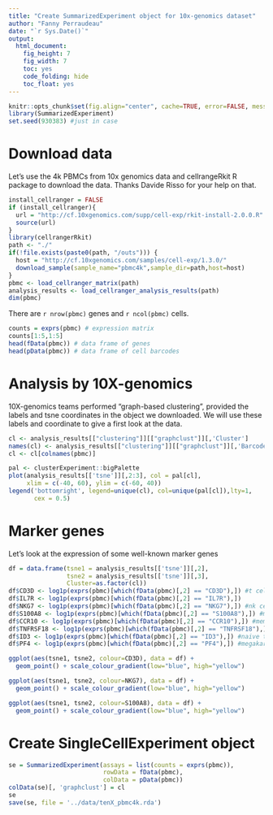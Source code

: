 ```yaml
---
title: "Create SummarizedExperiment object for 10x-genomics dataset"
author: "Fanny Perraudeau"
date: "`r Sys.Date()`"
output: 
  html_document: 
    fig_height: 7
    fig_width: 7
    toc: yes
    code_folding: hide
    toc_float: yes
---
```


```r
knitr::opts_chunk$set(fig.align="center", cache=TRUE, error=FALSE, message=FALSE, warning=TRUE)
library(SummarizedExperiment)
set.seed(930383) #just in case
```

# Download data

Let's use the 4k PBMCs from 10x genomics data and cellrangeRkit R package to download the data. Thanks Davide Risso for your help on that.

```r
install_cellranger = FALSE
if (install_cellranger){
  url = "http://cf.10xgenomics.com/supp/cell-exp/rkit-install-2.0.0.R"
  source(url)
}
library(cellrangerRkit)
path <- "./"
if(!file.exists(paste0(path, "/outs"))) {
  host = "http://cf.10xgenomics.com/samples/cell-exp/1.3.0/"
  download_sample(sample_name="pbmc4k",sample_dir=path,host=host)
}
pbmc <- load_cellranger_matrix(path)
analysis_results <- load_cellranger_analysis_results(path)
dim(pbmc)
```

There are `r nrow(pbmc)` genes and `r ncol(pbmc)` cells.

```r
counts = exprs(pbmc) # expression matrix
counts[1:5,1:5]
head(fData(pbmc)) # data frame of genes
head(pData(pbmc)) # data frame of cell barcodes
```

# Analysis by 10X-genomics

10X-genomics teams performed "graph-based clustering", provided the labels and tsne coordinates in the object we downloaded. We will use these labels and coordinate to give a first look at the data.

```r
cl <- analysis_results[["clustering"]][["graphclust"]][,'Cluster']
names(cl) <- analysis_results[["clustering"]][["graphclust"]][,'Barcode']
cl <- cl[colnames(pbmc)]
```

```r
pal <- clusterExperiment::bigPalette
plot(analysis_results[['tsne']][,2:3], col = pal[cl],
     xlim = c(-40, 60), ylim = c(-60, 40))
legend('bottomright', legend=unique(cl), col=unique(pal[cl]),lty=1, 
       cex = 0.5)
```

# Marker genes
Let's look at the expression of some well-known marker genes 
```r
df = data.frame(tsne1 = analysis_results[['tsne']][,2],
                tsne2 = analysis_results[['tsne']][,3],
                Cluster=as.factor(cl))
df$CD3D <- log1p(exprs(pbmc)[which(fData(pbmc)[,2] == "CD3D"),]) #t cell
df$IL7R <- log1p(exprs(pbmc)[which(fData(pbmc)[,2] == "IL7R"),]) 
df$NKG7 <- log1p(exprs(pbmc)[which(fData(pbmc)[,2] == "NKG7"),]) #nk cells
df$S100A8 <- log1p(exprs(pbmc)[which(fData(pbmc)[,2] == "S100A8"),]) #myeloid cells
df$CCR10 <- log1p(exprs(pbmc)[which(fData(pbmc)[,2] == "CCR10"),]) #mem t cells
df$TNFRSF18 <- log1p(exprs(pbmc)[which(fData(pbmc)[,2] == "TNFRSF18"),]) #reg t cells
df$ID3 <- log1p(exprs(pbmc)[which(fData(pbmc)[,2] == "ID3"),]) #naive t cells
df$PF4 <- log1p(exprs(pbmc)[which(fData(pbmc)[,2] == "PF4"),]) #megakaryocytes

ggplot(aes(tsne1, tsne2, colour=CD3D), data = df) + 
  geom_point() + scale_colour_gradient(low="blue", high="yellow")

ggplot(aes(tsne1, tsne2, colour=NKG7), data = df) + 
  geom_point() + scale_colour_gradient(low="blue", high="yellow")

ggplot(aes(tsne1, tsne2, colour=S100A8), data = df) + 
  geom_point() + scale_colour_gradient(low="blue", high="yellow")
```

# Create SingleCellExperiment object

```r
se = SummarizedExperiment(assays = list(counts = exprs(pbmc)),
                          rowData = fData(pbmc),
                          colData = pData(pbmc))
colData(se)[, 'graphclust'] = cl
se
save(se, file = '../data/tenX_pbmc4k.rda')
```
